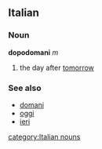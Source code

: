 ==Italian==
===Noun===
'''dopodomani'''  ''m''
# the day after [[tomorrow]]
===See also===
*[[domani]]
*[[oggi]]
*[[ieri]]
[[category:Italian nouns]]